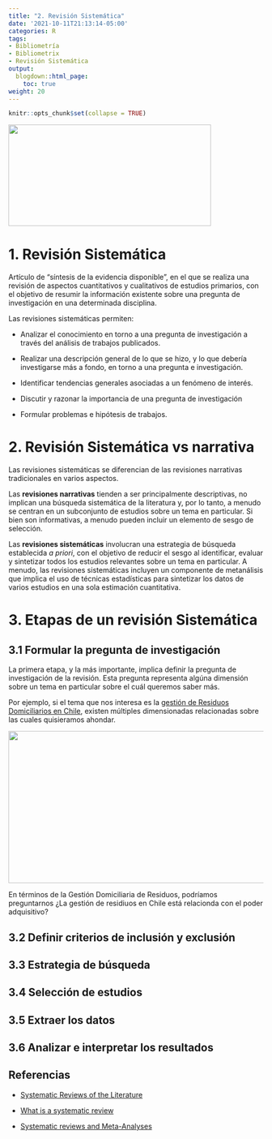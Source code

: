 ```yaml
---
title: "2. Revisión Sistemática"
date: '2021-10-11T21:13:14-05:00'
categories: R
tags:
- Bibliometría
- Bibliometrix
- Revisión Sistemática
output:
  blogdown::html_page:
    toc: true
weight: 20
---
```

```r
knitr::opts_chunk$set(collapse = TRUE)
```

![](/courses/bibliometrix/02_Revision_files/SR.png){width=400px height=200px}

# 1. Revisión Sistemática
Artículo de “síntesis de la evidencia disponible”, en el que se realiza una revisión de aspectos cuantitativos y cualitativos de estudios primarios, con el objetivo de resumir la información existente sobre una pregunta de investigación en una determinada disciplina.


Las revisiones sistemáticas permiten:

* Analizar el conocimiento en torno a una pregunta de investigación a través del análisis de trabajos publicados.

* Realizar una descripción general de lo que se hizo, y lo que debería investigarse más a fondo, en torno a una pregunta e investigación. 

* Identificar tendencias generales asociadas a un fenómeno de interés.

* Discutir y razonar la importancia de una pregunta de investigación

* Formular problemas e hipótesis de trabajos. 

# 2. Revisión Sistemática vs narrativa
Las revisiones sistemáticas se diferencian de las revisiones narrativas tradicionales en varios aspectos. 

Las **revisiones narrativas** tienden a ser principalmente descriptivas, no implican una búsqueda sistemática de la literatura y, por lo tanto, a menudo se centran en un subconjunto de estudios sobre un tema en particular. Si bien son informativas, a menudo pueden incluir un elemento de sesgo de selección. 

Las **revisiones sistemáticas** involucran una estrategia de búsqueda establecida  *a priori*, con el objetivo de reducir el sesgo al identificar, evaluar y sintetizar todos los estudios relevantes sobre un tema en particular. A menudo, las revisiones sistemáticas incluyen un componente de metanálisis que implica el uso de técnicas estadísticas para sintetizar los datos de varios estudios en una sola estimación cuantitativa.

# 3. Etapas de un revisión Sistemática

## 3.1 Formular la pregunta de investigación
La primera etapa, y la más importante, implica definir la pregunta de investigación de la revisión. Esta pregunta representa algúna dimensión sobre un tema en particular sobre el cuál queremos saber más.

Por ejemplo, si el tema que nos interesa es la [gestión de Residuos Domiciliarios en Chile](https://www.cepal.org/es/publicaciones/40407-guia-general-la-gestion-residuos-solidos-domiciliarios), existen múltiples dimensionadas relacionadas sobre las cuales quisieramos ahondar.

![](/courses/bibliometrix/02_Revision_files/preview_384592.png){width=600px height=300px}

En términos de la Gestión Domiciliaria de Residuos, podríamos preguntarnos ¿La gestión de residiuos en Chile está relacionda con el poder adquisitivo?


## 3.2 Definir criterios de inclusión y exclusión

## 3.3 Estrategia de búsqueda

## 3.4 Selección de estudios

## 3.5 Extraer los datos

## 3.6 Analizar e interpretar los resultados



## Referencias

* [Systematic Reviews of the Literature](https://www.elsevier.es/pt-revista-cirugia-espanola-english-edition--436-articulo-systematic-reviews-literature-what-should-S2173507713000914)

* [What is a systematic review](https://ebn.bmj.com/content/14/3/64)

* [Systematic reviews and Meta-Analyses](https://www.ncbi.nlm.nih.gov/pmc/articles/PMC3024725/)